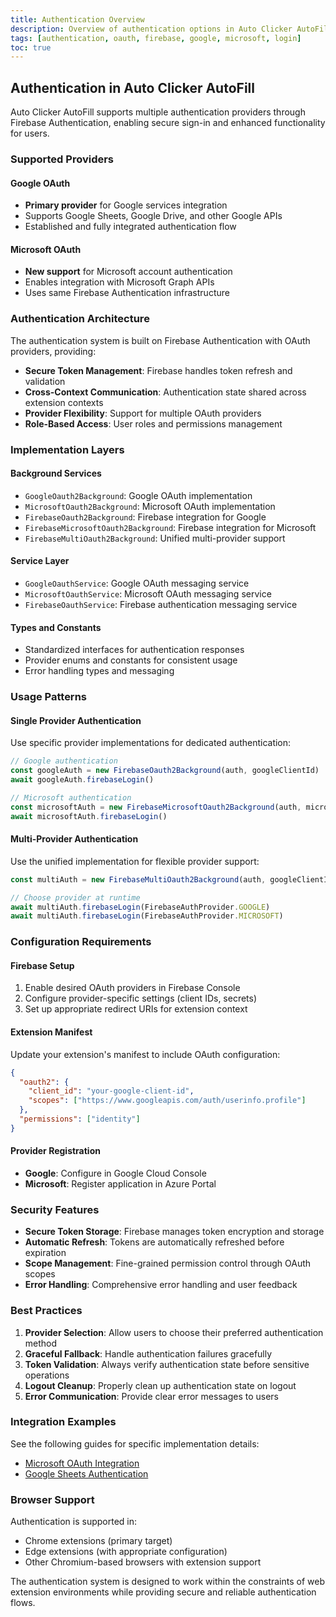 ```yaml
---
title: Authentication Overview
description: Overview of authentication options in Auto Clicker AutoFill, including Google and Microsoft OAuth support.
tags: [authentication, oauth, firebase, google, microsoft, login]
toc: true
---
```


## Authentication in Auto Clicker AutoFill

Auto Clicker AutoFill supports multiple authentication providers through Firebase Authentication, enabling secure sign-in and enhanced functionality for users.

### Supported Providers

#### Google OAuth

- **Primary provider** for Google services integration
- Supports Google Sheets, Google Drive, and other Google APIs
- Established and fully integrated authentication flow

#### Microsoft OAuth

- **New support** for Microsoft account authentication
- Enables integration with Microsoft Graph APIs
- Uses same Firebase Authentication infrastructure

### Authentication Architecture

The authentication system is built on Firebase Authentication with OAuth providers, providing:

- **Secure Token Management**: Firebase handles token refresh and validation
- **Cross-Context Communication**: Authentication state shared across extension contexts
- **Provider Flexibility**: Support for multiple OAuth providers
- **Role-Based Access**: User roles and permissions management

### Implementation Layers

#### Background Services

- `GoogleOauth2Background`: Google OAuth implementation
- `MicrosoftOauth2Background`: Microsoft OAuth implementation
- `FirebaseOauth2Background`: Firebase integration for Google
- `FirebaseMicrosoftOauth2Background`: Firebase integration for Microsoft
- `FirebaseMultiOauth2Background`: Unified multi-provider support

#### Service Layer

- `GoogleOauthService`: Google OAuth messaging service
- `MicrosoftOauthService`: Microsoft OAuth messaging service
- `FirebaseOauthService`: Firebase authentication messaging service

#### Types and Constants

- Standardized interfaces for authentication responses
- Provider enums and constants for consistent usage
- Error handling types and messaging

### Usage Patterns

#### Single Provider Authentication

Use specific provider implementations for dedicated authentication:

```typescript
// Google authentication
const googleAuth = new FirebaseOauth2Background(auth, googleClientId)
await googleAuth.firebaseLogin()

// Microsoft authentication
const microsoftAuth = new FirebaseMicrosoftOauth2Background(auth, microsoftClientId)
await microsoftAuth.firebaseLogin()
```

#### Multi-Provider Authentication

Use the unified implementation for flexible provider support:

```typescript
const multiAuth = new FirebaseMultiOauth2Background(auth, googleClientId, microsoftClientId)

// Choose provider at runtime
await multiAuth.firebaseLogin(FirebaseAuthProvider.GOOGLE)
await multiAuth.firebaseLogin(FirebaseAuthProvider.MICROSOFT)
```

### Configuration Requirements

#### Firebase Setup

1. Enable desired OAuth providers in Firebase Console
2. Configure provider-specific settings (client IDs, secrets)
3. Set up appropriate redirect URIs for extension context

#### Extension Manifest

Update your extension's manifest to include OAuth configuration:

```json
{
  "oauth2": {
    "client_id": "your-google-client-id",
    "scopes": ["https://www.googleapis.com/auth/userinfo.profile"]
  },
  "permissions": ["identity"]
}
```

#### Provider Registration

- **Google**: Configure in Google Cloud Console
- **Microsoft**: Register application in Azure Portal

### Security Features

- **Secure Token Storage**: Firebase manages token encryption and storage
- **Automatic Refresh**: Tokens are automatically refreshed before expiration
- **Scope Management**: Fine-grained permission control through OAuth scopes
- **Error Handling**: Comprehensive error handling and user feedback

### Best Practices

1. **Provider Selection**: Allow users to choose their preferred authentication method
2. **Graceful Fallback**: Handle authentication failures gracefully
3. **Token Validation**: Always verify authentication state before sensitive operations
4. **Logout Cleanup**: Properly clean up authentication state on logout
5. **Error Communication**: Provide clear error messages to users

### Integration Examples

See the following guides for specific implementation details:

- [Microsoft OAuth Integration](./microsoft-oauth.mdx)
- [Google Sheets Authentication](../settings/google-sheets.mdx)

### Browser Support

Authentication is supported in:

- Chrome extensions (primary target)
- Edge extensions (with appropriate configuration)
- Other Chromium-based browsers with extension support

The authentication system is designed to work within the constraints of web extension environments while providing secure and reliable authentication flows.

